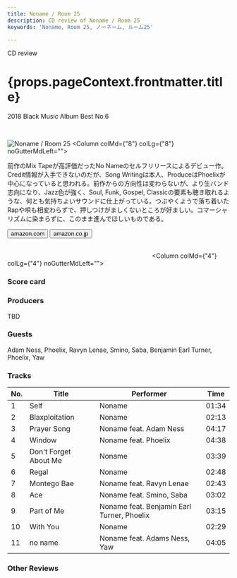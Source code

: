 ```yaml
---
title: Noname / Room 25
description: CD review of Noname / Room 25
keywords: 'Noname, Room 25, ノーネーム, ルーム25'

---
```





<p className="largeP">CD review</p>
<h1 className="h1--no--margin">{props.pageContext.frontmatter.title}</h1>
<p className="largeP"><Link to="/best50/2018/">2018 Black Music Album Best No.6</Link></p>

<br/>
<Row  className="image-card-group">
	<Column colMd={"4"} colLg={"4"} noGutterMdLeft="">
       <ImageCard>

![Noname / Room 25](../../images/cd/noname2L.jpg) 
</ImageCard>
	</Column>
	<Column colMd={"8"} colLg={"8"} noGutterMdLeft="">
	<p>
	前作のMix Tapeが高評価だったNo Nameのセルフリリースによるデビュー作。Credit情報が入手できないのだが、Song Writingは本人、ProduceはPhoelixが中心になっていると思われる。前作からの方向性は変わらないが、より生バンド志向になり、Jazz色が強く、Soul, Funk, Gospel, Classicの要素も聴き取れるような、何とも気持ちよいサウンドに仕上がっている。つぶやくようで落ち着いたRapや唄も相変わらずで、押しつけがましくないところが好ましい。コマーシャリズムに染まらずに、このまま進んでほしいものである。
	</p>
	<div>
	    <Button href="https://amzn.to/2USCOqz" kind="primary" size="small" renderIcon={ArrowUpRight24}>
          amazon.com
        </Button>
        <Button href="https://amzn.to/2Yh5pZ7" kind="secondary" size="small" renderIcon={ArrowUpRight24}>
          amazon.co.jp
        </Button>
	</div>
	<a style="display:inline-block;overflow:hidden;background:url(https://linkmaker.itunes.apple.com/ja-jp/lockup.svg?releaseDate=2018-09-14&kind=album&bubble=apple_music&style=mono-black) no-repeat;width:180px;height:45px;" href="https://geo.music.apple.com/jp/album/room-25/1436063073?mt=1&app=music&ls=1&at=11lcug"></a>
	<a style="display:inline-block;overflow:hidden;background:url(https://linkmaker.itunes.apple.com/ja-jp/badge-lrg.svg?releaseDate=2018-09-14T00:00:00Z&kind=album&bubble=itunes_music) no-repeat;width:140px;height:45px;" href="https://geo.music.apple.com/jp/album/room-25/1436063073?app=itunes&at=11lcug"></a>
	</Column>
</Row>
<Row >
	<Column colMd={"4"} colLg={"4"} noGutterMdLeft="">
<div>
    <h3>Score card</h3>
	<SliderJS1 value="4" />
    <SliderJS2 value="2" />
	<SliderJS3 value="1" />
    <SliderJS4 value="9" />
</div>
</Column>
<Column colMd={"8"} colLg={"8"} noGutterMdLeft="">
<div>
<h3>Producers</h3>
<p>TBD</p>
<h3>Guests</h3>
<p>
Adam Ness, Phoelix, Ravyn Lenae, Smino, Saba, Benjamin Earl Turner, Phoelix, Yaw
</p>
</div>
</Column>
</Row>

<h3>Tracks</h3>

| No. |	 Title                |	 Performer                                 | Time  |
| --- |	--------------------- | ------------------------------------------ | ----- |
| 1	  |	Self                  |	Noname                                     | 01:34 |
| 2	  |	Blaxploitation        |	Noname                                     | 02:13 |
| 3	  |	Prayer Song           |	Noname feat. Adam Ness                     | 04:17 |
| 4	  |	Window                |	Noname feat. Phoelix                       | 04:38 |
| 5	  |	Don't Forget About Me |	Noname                                     | 03:39 |
| 6	  |	Regal                 |	Noname                                     | 02:48 |
| 7	  |	Montego Bae           |	Noname feat. Ravyn Lenae                   | 02:43 |
| 8	  |	Ace                   |	Noname feat. Smino, Saba                   | 03:02 |
| 9	  |	Part of Me            |	Noname feat. Benjamin Earl Turner, Phoelix | 03:15 |
| 10  |	With You              |	Noname                                     | 02:29 |
| 11  |	no name               |	Noname feat. Adams Ness, Yaw               | 04:05 |

<h3>Other Reviews</h3>

<Row>
<Column colMd={3} colLg={3} noGutterMdLeft>
<Review1 />
</Column>
</Row>